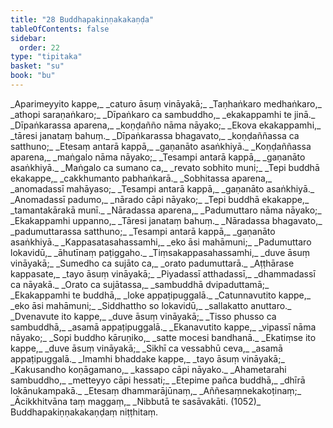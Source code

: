 ```yaml
---
title: "28 Buddhapakiṇṇakakaṇḍa"
tableOfContents: false
sidebar:
  order: 22
type: "tipitaka"
basket: "su"
book: "bu"
---
```



<DynamicBreadcrumb />

<Division number="1" book="bu" bookNo="21" page="363">

<Paragraph number="1061" type="verses" book="bu">
_Aparimeyyito kappe,_  
_caturo āsuṃ vināyakā;_  
_Taṇhaṅkaro medhaṅkaro,_  
_athopi saraṇaṅkaro;_  
_Dīpaṅkaro ca sambuddho,_  
_ekakappamhi te jinā._  

</Paragraph>

</Division>
<Division number="2" book="bu" bookNo="21" page="363">

<Paragraph number="1062" type="verses" book="bu">
_Dīpaṅkarassa aparena,_  
_koṇḍañño nāma nāyako;_  
_Ekova ekakappamhi,_  
_tāresi janataṃ bahuṃ._  

</Paragraph>

</Division>
<Division number="3" book="bu" bookNo="21" page="363">

<Paragraph number="1063" type="verses" book="bu">
_Dīpaṅkarassa bhagavato,_  
_koṇḍaññassa ca satthuno;_  
_Etesaṃ antarā kappā,_  
_gaṇanāto asaṅkhiyā._  

</Paragraph>

</Division>
<Division number="4" book="bu" bookNo="21" page="363">

<Paragraph number="1064" type="verses" book="bu">
_Koṇḍaññassa aparena,_  
_maṅgalo nāma nāyako;_  
_Tesampi antarā kappā,_  
_gaṇanāto asaṅkhiyā._  

</Paragraph>

</Division>
<Division number="5" book="bu" bookNo="21" page="363">

<Paragraph number="1065" type="verses" book="bu">
_Maṅgalo ca sumano ca,_  
_revato sobhito muni;_  
_Tepi buddhā ekakappe,_  
_cakkhumanto pabhaṅkarā._  

</Paragraph>

</Division>
<Division number="6" book="bu" bookNo="21" page="364">

<Paragraph number="1066" type="verses" book="bu">
_Sobhitassa aparena,_  
_anomadassī mahāyaso;_  
_Tesampi antarā kappā,_  
_gaṇanāto asaṅkhiyā._  

</Paragraph>

</Division>
<Division number="7" book="bu" bookNo="21" page="364">

<Paragraph number="1067" type="verses" book="bu">
_Anomadassī padumo,_  
_nārado cāpi nāyako;_  
_Tepi buddhā ekakappe,_  
_tamantakārakā munī._  

</Paragraph>

</Division>
<Division number="8" book="bu" bookNo="21" page="364">

<Paragraph number="1068" type="verses" book="bu">
_Nāradassa aparena,_  
_Padumuttaro nāma nāyako;_  
_Ekakappamhi uppanno,_  
_Tāresi janataṃ bahuṃ._  

</Paragraph>

</Division>
<Division number="9" book="bu" bookNo="21" page="364">

<Paragraph number="1069" type="verses" book="bu">
_Nāradassa bhagavato,_  
_padumuttarassa satthuno;_  
_Tesampi antarā kappā,_  
_gaṇanāto asaṅkhiyā._  

</Paragraph>

</Division>
<Division number="10" book="bu" bookNo="21" page="364">

<Paragraph number="1070" type="verses" book="bu">
_Kappasatasahassamhi,_  
_eko āsi mahāmuni;_  
_Padumuttaro lokavidū,_  
_āhutīnaṃ paṭiggaho._  

</Paragraph>

</Division>
<Division number="11" book="bu" bookNo="21" page="364">

<Paragraph number="1071" type="verses" book="bu">
_Tiṃsakappasahassamhi,_  
_duve āsuṃ vināyakā;_  
_Sumedho ca sujāto ca,_  
_orato padumuttarā._  

</Paragraph>

</Division>
<Division number="12" book="bu" bookNo="21" page="364">

<Paragraph number="1072" type="verses" book="bu">
_Aṭṭhārase kappasate,_  
_tayo āsuṃ vināyakā;_  
_Piyadassī atthadassī,_  
_dhammadassī ca nāyakā._  

</Paragraph>

</Division>
<Division number="13" book="bu" bookNo="21" page="364">

<Paragraph number="1073" type="verses" book="bu">
_Orato ca sujātassa,_  
_sambuddhā dvipaduttamā;_  
_Ekakappamhi te buddhā,_  
_loke appaṭipuggalā._  

</Paragraph>

</Division>
<Division number="14" book="bu" bookNo="21" page="364">

<Paragraph number="1074" type="verses" book="bu">
_Catunnavutito kappe,_  
_eko āsi mahāmuni;_  
_Siddhattho so lokavidū,_  
_sallakatto anuttaro._  

</Paragraph>

</Division>
<Division number="15" book="bu" bookNo="21" page="364">

<Paragraph number="1075" type="verses" book="bu">
_Dvenavute ito kappe,_  
_duve āsuṃ vināyakā;_  
_Tisso phusso ca sambuddhā,_  
_asamā appaṭipuggalā._  

</Paragraph>

</Division>
<Division number="16" book="bu" bookNo="21" page="364">

<Paragraph number="1076" type="verses" book="bu">
_Ekanavutito kappe,_  
_vipassī nāma nāyako;_  
_Sopi buddho kāruṇiko,_  
_satte mocesi bandhanā._  

</Paragraph>

</Division>
<Division number="17" book="bu" bookNo="21" page="364">

<Paragraph number="1077" type="verses" book="bu">
_Ekatiṃse ito kappe,_  
_duve āsuṃ vināyakā;_  
_Sikhī ca vessabhū ceva,_  
_asamā appaṭipuggalā._  

</Paragraph>

</Division>
<Division number="18" book="bu" bookNo="21" page="364">

<Paragraph number="1078" type="verses" book="bu">
_Imamhi bhaddake kappe,_  
_tayo āsuṃ vināyakā;_  
_Kakusandho koṇāgamano,_  
_kassapo cāpi nāyako._  

</Paragraph>

</Division>
<Division number="19" book="bu" bookNo="21" page="365">

<Paragraph number="1079" type="verses" book="bu">
_Ahametarahi sambuddho,_  
_metteyyo cāpi hessati;_  
_Etepime pañca buddhā,_  
_dhīrā lokānukampakā._  

</Paragraph>

</Division>
<Division number="20" book="bu" bookNo="21" page="365">

<Paragraph number="1080" type="verses" book="bu">
_Etesaṃ dhammarājūnaṃ,_  
_Aññesaṃnekakoṭinaṃ;_  
_Ācikkhitvāna taṃ maggaṃ,_  
_Nibbutā te sasāvakāti. (1052)_  


</Paragraph>
</Division>

<Paragraph number="1081" type="center" book="bu">
Buddhapakiṇṇakakaṇḍaṃ niṭṭhitaṃ.
</Paragraph>